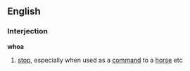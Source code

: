==English==
===Interjection===
'''whoa'''
#[[stop]], especially when used as a [[command]] to a [[horse]] etc